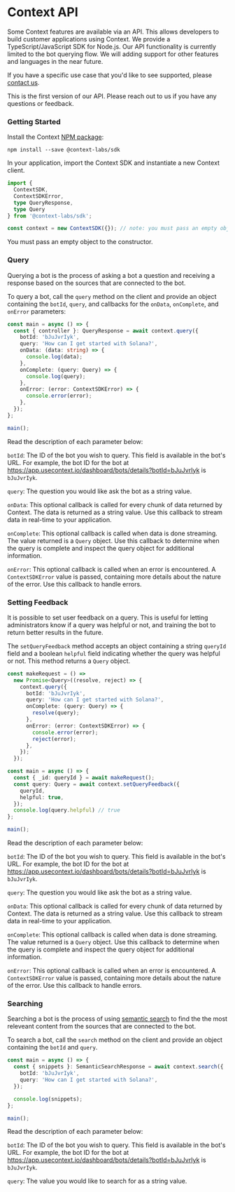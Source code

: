 
# Context API

Some Context features are available via an API. This allows developers to build customer applications using Context. We provide a TypeScript/JavaScript SDK for Node.js. 
Our API functionality is currently limited to the bot querying flow. We will adding support for other features and languages in the near future. 

If you have a specific use case that you'd like to see supported, please [contact us](mailto:hello@usecontext.io).


<Callout>
This is the first version of our API. Please reach out to us if you have any questions or feedback.
</Callout>



### Getting Started

Install the Context [NPM package](https://www.npmjs.com/package/@context-labs/sdk):

```
npm install --save @context-labs/sdk
```

In your application, import the Context SDK and instantiate a new Context client. 

```typescript
import { 
  ContextSDK, 
  ContextSDKError, 
  type QueryResponse, 
  type Query 
} from '@context-labs/sdk';

const context = new ContextSDK({}); // note: you must pass an empty object here for now
```

<Callout>
You must pass an empty object to the constructor.
</Callout>


### Query

Querying a bot is the process of asking a bot a question and receiving a response based on the sources that are connected to the bot.

To query a bot, call the `query` method on the client and provide an object containing the `botId`, `query`, and callbacks for the `onData`, `onComplete`, and `onError` parameters:

```typescript
const main = async () => {
  const { controller }: QueryResponse = await context.query({
    botId: 'bJuJvrIyk',
    query: 'How can I get started with Solana?',
    onData: (data: string) => {
      console.log(data);
    },
    onComplete: (query: Query) => {
      console.log(query);
    },
    onError: (error: ContextSDKError) => {
      console.error(error);
    },
  });
};

main();
```
Read the description of each parameter below:

`botId`: The ID of the bot you wish to query. This field is available in the bot's URL. For example, the bot ID for the bot at https://app.usecontext.io/dashboard/bots/details?botId=bJuJvrIyk is `bJuJvrIyk`.

`query`: The question you would like ask the bot as a string value.

`onData`: This optional callback is called for every chunk of data returned by Context. The data is returned as a string value. Use this callback to stream data in real-time to your application.

`onComplete`: This optional callback is called when data is done streaming. The value returned is a `Query` object. Use this callback to determine when the query is complete and inspect the query object for additional information.

`onError`: This optional callback is called when an error is encountered. A `ContextSDKError` value is passed, containing more details about the nature of the error. Use this callback to handle errors.

### Setting Feedback

It is possible to set user feedback on a query. This is useful for letting administrators know if a query was helpful or not, and training the bot to return better results in the future.

The `setQueryFeedback` method accepts an object containing a string `queryId` field and a boolean `helpful` field indicating whether the query was helpful or not. This method returns a `Query` object.

```typescript
const makeRequest = () =>
  new Promise<Query>((resolve, reject) => {
    context.query({
      botId: 'bJuJvrIyk',
      query: 'How can I get started with Solana?',
      onComplete: (query: Query) => {
        resolve(query);
      },
      onError: (error: ContextSDKError) => {
        console.error(error);
        reject(error);
      },
    });
  });

const main = async () => {
  const { _id: queryId } = await makeRequest();
  const query: Query = await context.setQueryFeedback({
    queryId,
    helpful: true,
  });
  console.log(query.helpful) // true
};

main();
```
Read the description of each parameter below:

`botId`: The ID of the bot you wish to query. This field is available in the bot's URL. For example, the bot ID for the bot at https://app.usecontext.io/dashboard/bots/details?botId=bJuJvrIyk is `bJuJvrIyk`.

`query`: The question you would like ask the bot as a string value.

`onData`: This optional callback is called for every chunk of data returned by Context. The data is returned as a string value. Use this callback to stream data in real-time to your application.

`onComplete`: This optional callback is called when data is done streaming. The value returned is a `Query` object. Use this callback to determine when the query is complete and inspect the query object for additional information.

`onError`: This optional callback is called when an error is encountered. A `ContextSDKError` value is passed, containing more details about the nature of the error. Use this callback to handle errors.


### Searching

Searching a bot is the process of using [semantic search](https://www.bloomreach.com/en/blog/2019/semantic-search-explained-in-5-minutes?spz=learn_orig) to find the the most releveant content from the sources that are connected to the bot.

To search a bot, call the `search` method on the client and provide an object containing the `botId` and `query`.

```typescript
const main = async () => {
  const { snippets }: SemanticSearchResponse = await context.search({
    botId: 'bJuJvrIyk',
    query: 'How can I get started with Solana?',
  });

  console.log(snippets);
};

main();

```
Read the description of each parameter below:

`botId`: The ID of the bot you wish to query. This field is available in the bot's URL. For example, the bot ID for the bot at https://app.usecontext.io/dashboard/bots/details?botId=bJuJvrIyk is `bJuJvrIyk`.

`query`: The value you would like to search for as a string value.
